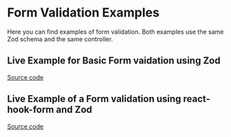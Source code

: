 
# Form Validation Examples

Here you can find examples of form validation. Both examples use the same Zod schema and the same controller.

## Live Example for Basic Form vaidation using Zod

<div className="doc-live-example">
  <LiveFormExample />
</div>
<Tabs items={['Component', 'Controller', 'Zod Schema']}>
  <Tabs.Tab>
    <FormExample />
  </Tabs.Tab>
  <Tabs.Tab>
    <FormController />
  </Tabs.Tab>
  <Tabs.Tab>
    <ZodSchema />
  </Tabs.Tab>
</Tabs>

[Source code](https://github.com/finom/vovk-examples)

## Live Example of a Form validation using react-hook-form and Zod

<div className="doc-live-example">
  <LiveHookFormExample />
</div>
<Tabs items={['Component', 'Controller', 'Zod Schema']}>
  <Tabs.Tab>
    <HookFormExample />
  </Tabs.Tab>
  <Tabs.Tab>
    <FormController />
  </Tabs.Tab>
  <Tabs.Tab>
    <ZodSchema />
  </Tabs.Tab>
</Tabs>

[Source code](https://github.com/finom/vovk-examples)
